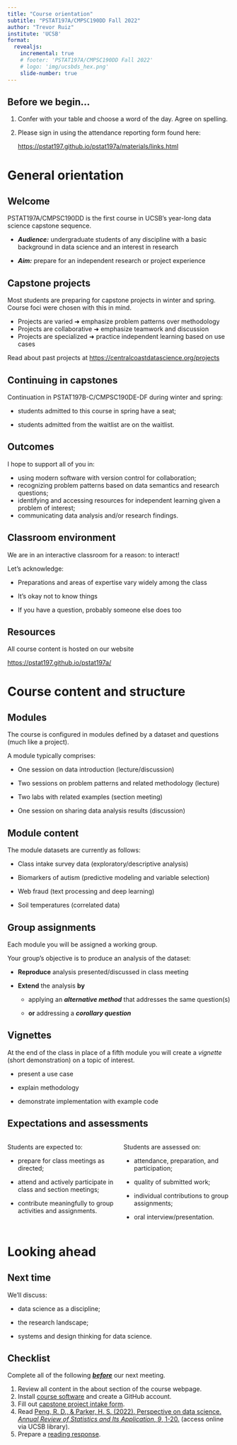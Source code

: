 ```yaml
---
title: "Course orientation"
subtitle: "PSTAT197A/CMPSC190DD Fall 2022"
author: "Trevor Ruiz"
institute: 'UCSB'
format: 
  revealjs:
    incremental: true
    # footer: 'PSTAT197A/CMPSC190DD Fall 2022'
    # logo: 'img/ucsbds_hex.png'
    slide-number: true
---
```


## Before we begin...

1.  Confer with your table and choose a word of the day. Agree on spelling.

2.  Please sign in using the attendance reporting form found here:

    [https://pstat197.github.io/pstat197a/materials/links.html](https://pstat197.github.io/pstat197a/materials/links.html#sec-class-forms)

# General orientation

## Welcome

PSTAT197A/CMPSC190DD is the first course in UCSB's year-long data science capstone sequence.

-   ***Audience:*** undergraduate students of any discipline with a basic background in data science and an interest in research

-   ***Aim:*** prepare for an independent research or project experience

## Capstone projects

Most students are preparing for capstone projects in winter and spring. Course foci were chosen with this in mind.

-   Projects are varied ➜ emphasize problem patterns over methodology
-   Projects are collaborative ➜ emphasize teamwork and discussion
-   Projects are specialized ➜ practice independent learning based on use cases

Read about past projects at <https://centralcoastdatascience.org/projects>

## Continuing in capstones

Continuation in PSTAT197B-C/CMPSC190DE-DF during winter and spring:

-   students admitted to this course in spring have a seat;

-   students admitted from the waitlist are on the waitlist.

## Outcomes

I hope to support all of you in:

-   using modern software with version control for collaboration;
-   recognizing problem patterns based on data semantics and research questions;
-   identifying and accessing resources for independent learning given a problem of interest;
-   communicating data analysis and/or research findings.

## Classroom environment

We are in an interactive classroom for a reason: to interact!

Let's acknowledge:

-   Preparations and areas of expertise vary widely among the class

-   It's okay not to know things

-   If you have a question, probably someone else does too

## Resources

All course content is hosted on our website

<https://pstat197.github.io/pstat197a/>

# Course content and structure

## Modules

The course is configured in modules defined by a dataset and questions (much like a project).

A module typically comprises:

-   One session on data introduction (lecture/discussion)

-   Two sessions on problem patterns and related methodology (lecture)

-   Two labs with related examples (section meeting)

-   One session on sharing data analysis results (discussion)

## Module content

The module datasets are currently as follows:

-   Class intake survey data (exploratory/descriptive analysis)

-   Biomarkers of autism (predictive modeling and variable selection)

-   Web fraud (text processing and deep learning)

-   Soil temperatures (correlated data)

## Group assignments

Each module you will be assigned a working group.

Your group's objective is to produce an analysis of the dataset:

-   **Reproduce** analysis presented/discussed in class meeting

-   **Extend** the analysis **by**

    -   applying an ***alternative method*** that addresses the same question(s)

    -   **or** addressing a ***corollary question***

## Vignettes

At the end of the class in place of a fifth module you will create a *vignette* (short demonstration) on a topic of interest.

-   present a use case

-   explain methodology

-   demonstrate implementation with example code

## Expectations and assessments

::: columns
::: {.column width="50%"}
Students are expected to:

-   prepare for class meetings as directed;

-   attend and actively participate in class and section meetings;

-   contribute meaningfully to group activities and assignments.
:::

::: {.column width="50%"}
Students are assessed on:

-   attendance, preparation, and participation;

-   quality of submitted work;

-   individual contributions to group assignments;

-   oral interview/presentation.
:::
:::

# Looking ahead

## Next time

We'll discuss:

-   data science as a discipline;

-   the research landscape;

-   systems and design thinking for data science.

## Checklist

Complete all of the following [***before***]{.underline} our next meeting.

1.  Review all content in the about section of the course webpage.
2.  Install [course software](https://pstat197.github.io/pstat197a/about/links.html) and create a GitHub account.
3.  Fill out [capstone project intake form](https://forms.gle/zQT8jc85Y71BKYV48).
4.  Read [Peng, R. D., & Parker, H. S. (2022). Perspective on data science. *Annual Review of Statistics and Its Application*, *9*, 1-20.](https://doi.org/10.1146/annurev-statistics-040220-013917) (access online via UCSB library).
5.  Prepare a [reading response](https://forms.gle/PdRWx7h4PmeGQUBL8).
